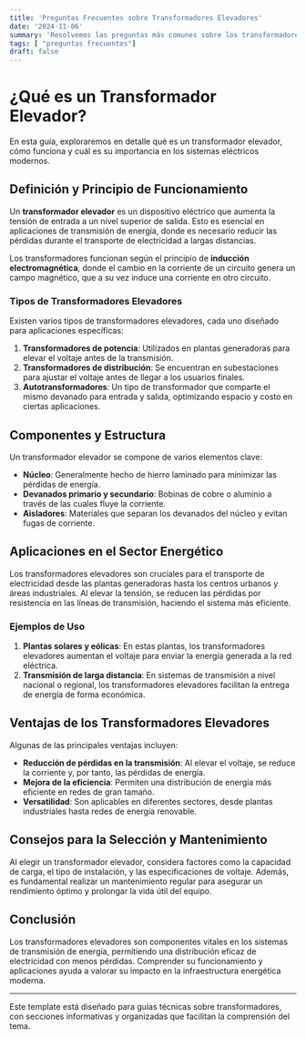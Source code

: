 ```yaml
---
title: 'Preguntas Frecuentes sobre Transformadores Elevadores'
date: '2024-11-06'
summary: 'Resolvemos las preguntas más comunes sobre los transformadores elevadores: su definición, funcionamiento, tipos y aplicaciones en sistemas eléctricos modernos.'
tags: [ "preguntas frecuentes"]
draft: false
---
```



# ¿Qué es un Transformador Elevador?

En esta guía, exploraremos en detalle qué es un transformador elevador, cómo funciona y cuál es su importancia en los sistemas eléctricos modernos.

## Definición y Principio de Funcionamiento

Un **transformador elevador** es un dispositivo eléctrico que aumenta la tensión de entrada a un nivel superior de salida. Esto es esencial en aplicaciones de transmisión de energía, donde es necesario reducir las pérdidas durante el transporte de electricidad a largas distancias.

Los transformadores funcionan según el principio de **inducción electromagnética**, donde el cambio en la corriente de un circuito genera un campo magnético, que a su vez induce una corriente en otro circuito.

### Tipos de Transformadores Elevadores

Existen varios tipos de transformadores elevadores, cada uno diseñado para aplicaciones específicas:

1. **Transformadores de potencia**: Utilizados en plantas generadoras para elevar el voltaje antes de la transmisión.
2. **Transformadores de distribución**: Se encuentran en subestaciones para ajustar el voltaje antes de llegar a los usuarios finales.
3. **Autotransformadores**: Un tipo de transformador que comparte el mismo devanado para entrada y salida, optimizando espacio y costo en ciertas aplicaciones.

## Componentes y Estructura

Un transformador elevador se compone de varios elementos clave:

- **Núcleo**: Generalmente hecho de hierro laminado para minimizar las pérdidas de energía.
- **Devanados primario y secundario**: Bobinas de cobre o aluminio a través de las cuales fluye la corriente.
- **Aisladores**: Materiales que separan los devanados del núcleo y evitan fugas de corriente.

## Aplicaciones en el Sector Energético

Los transformadores elevadores son cruciales para el transporte de electricidad desde las plantas generadoras hasta los centros urbanos y áreas industriales. Al elevar la tensión, se reducen las pérdidas por resistencia en las líneas de transmisión, haciendo el sistema más eficiente.

### Ejemplos de Uso

1. **Plantas solares y eólicas**: En estas plantas, los transformadores elevadores aumentan el voltaje para enviar la energía generada a la red eléctrica.
2. **Transmisión de larga distancia**: En sistemas de transmisión a nivel nacional o regional, los transformadores elevadores facilitan la entrega de energía de forma económica.

## Ventajas de los Transformadores Elevadores

Algunas de las principales ventajas incluyen:

- **Reducción de pérdidas en la transmisión**: Al elevar el voltaje, se reduce la corriente y, por tanto, las pérdidas de energía.
- **Mejora de la eficiencia**: Permiten una distribución de energía más eficiente en redes de gran tamaño.
- **Versatilidad**: Son aplicables en diferentes sectores, desde plantas industriales hasta redes de energía renovable.

## Consejos para la Selección y Mantenimiento

Al elegir un transformador elevador, considera factores como la capacidad de carga, el tipo de instalación, y las especificaciones de voltaje. Además, es fundamental realizar un mantenimiento regular para asegurar un rendimiento óptimo y prolongar la vida útil del equipo.

## Conclusión

Los transformadores elevadores son componentes vitales en los sistemas de transmisión de energía, permitiendo una distribución eficaz de electricidad con menos pérdidas. Comprender su funcionamiento y aplicaciones ayuda a valorar su impacto en la infraestructura energética moderna.

---

Este template está diseñado para guías técnicas sobre transformadores, con secciones informativas y organizadas que facilitan la comprensión del tema.
